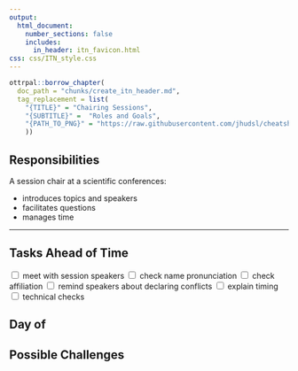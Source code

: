 ```yaml
---
output:
  html_document:
    number_sections: false
    includes:
      in_header: itn_favicon.html
css: css/ITN_style.css
---
```


```r
ottrpal::borrow_chapter(
  doc_path = "chunks/create_itn_header.md",
  tag_replacement = list(
    "{TITLE}" = "Chairing Sessions", 
    "{SUBTITLE}" =  "Roles and Goals",
    "{PATH_TO_PNG}" = "https://raw.githubusercontent.com/jhudsl/cheatsheets/refs/heads/main/pngs/chairing.png"
    ))
```

## Responsibilities

A session chair at a scientific conferences:

- introduces topics and speakers
- facilitates questions
- manages time

<hr>

## Tasks Ahead of Time

<input type="checkbox">  meet with session speakers
    <input type="checkbox">  check name pronunciation
    <input type="checkbox">  check affiliation
    <input type="checkbox">  remind speakers about declaring conflicts
    <input type="checkbox">  explain timing
    <input type="checkbox">  technical checks


## Day of

## Possible Challenges


